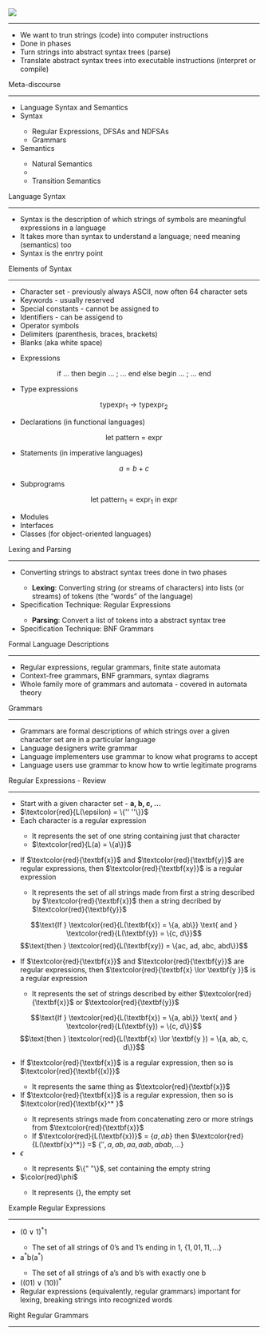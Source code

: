 ![](../images/comp.png){.lightbox}
<hr>

<!--  Debugging only. Scrolls all the way to the bottom  Comment out when done.-->
<script>
document.addEventListener("DOMContentLoaded", function() {
  window.scrollTo(0, document.body.scrollHeight);
});
</script>

<!-- -----------------------------END-------------------------------- -->

<ul class="blue-square">
    <li>We want to trun strings (code) into computer instructions</li>
    <li>Done in phases</li>
    <li>Turn strings into abstract syntax trees (parse)</li>
    <li>Translate abstract syntax trees into executable instructions (interpret or compile)</li>
</ul>

Meta-discourse
<hr>

<ul class="blue-square">
    <li>Language Syntax and Semantics</li>
    <li>Syntax</li>
    <ul class="blue-square">
        <li>Regular Expressions, DFSAs and NDFSAs</li>
        <li>Grammars</li>
    </ul>
    <li>Semantics</li>
    <ul class="blue-square">
        <li>Natural Semantics<li>
        <li>Transition Semantics</li>
    </ul>
</ul>

Language Syntax
<hr>

<ul class="blue-square">
    <li>Syntax is the description of which strings of symbols are meaningful expressions in a language</li>
    <li>It takes more than syntax to understand a language; need meaning (semantics) too</li>
    <li>Syntax is the enrtry point</li>
</ul>

Elements of Syntax 
<hr> 

<ul class="blue-square">
    <li>Character set - previously always ASCII, now often 64 character sets</li>
    <li>Keywords - usually reserved</li>
    <li>Special constants - cannot be assigned to </li>
    <li>Identifiers - can be assigend to</li>
    <li>Operator symbols</li>
    <li>Delimiters (parenthesis, braces, brackets)</li>
    <li>Blanks (aka white space)</li>
  
</ul>

<ul class="blue-square">
    <li>Expressions </li>
</ul>

$$\text{if ... then begin ... ; ... end else begin ... ; ... end}$$

<ul class="blue-square">
    <li>Type expressions</li>
</ul>

$$\text{typexpr}_1 \rightarrow  \text{typexpr}_2$$

<ul class="blue-square">
    <li>Declarations (in functional languages)</li>
</ul>

$$\text{let pattern = expr} $$

<ul class="blue-square">
    <li>Statements (in imperative languages)</li>
</ul>

$$a = b + c $$

<ul class="blue-square">
    <li>Subprograms</li>
</ul>

$$\text{let } \text{pattern}_1 = \text{expr}_1 \text{ in expr}$$

<ul class="blue-square">
    <li>Modules</li>
    <li>Interfaces</li>
    <li>Classes (for object-oriented languages)</li>
</ul>

Lexing and Parsing 
<hr>

<ul class="blue-square">
    <li>Converting strings to abstract syntax trees done in two phases</li>
    <ul class="red-square">
        <li>$\textbf{Lexing}:$ Converting string (or streams of characters) into lists (or streams) of tokens (the "words" of the language)</li>
    </ul>
    <li>Specification Technique: Regular Expressions</li>
    <ul class="red-square">
        <li>$\textbf{Parsing}:$ Convert a list of tokens into a abstract syntax tree</li>
    </ul>
    <li>Specification Technique: BNF Grammars</li>
</ul>

Formal Language Descriptions
<hr>

<ul class="blue-square">
    <li>Regular expressions, regular grammars, finite state automata</li>
    <li>Context-free grammars, BNF grammars, syntax diagrams</li>
    <li>Whole family more of grammars and automata - covered in automata theory</li>
</ul>

Grammars
<hr>

<ul class="blue-square">
    <li>Grammars are formal descriptions of which strings over a given character set are in a particular language</li>
    <li>Language designers write grammar</li>
    <li>Language implementers use grammar to know what programs to accept</li>
    <li>Language users use grammar to know how to wrtie legitimate programs</li>
</ul>

Regular Expressions - Review 
<hr>

<ul class="blue-square">
    <li>Start with a given character set - $\textbf{a, b, c, ...}$</li>
    <li>$\textcolor{red}{L(\epsilon) = \{'' ''\}}$</li>
    <li>Each character is a regular expression</li>
    <ul class="red-square">
        <li>It represents the set of one string containing just that character</li>
        <li>$\textcolor{red}{L(a) = \{a\}}$</li>
    </ul>
</ul>

<ul class="blue-square">
    <li>If $\textcolor{red}{\textbf{x}}$ and $\textcolor{red}{\textbf{y}}$ are regular expressions, then $\textcolor{red}{\textbf{xy}}$ is a regular expression</li>
    <ul class="red-square">
        <li>It represents the set of all strings made from first a string described by $\textcolor{red}{\textbf{x}}$ then a string decribed by $\textcolor{red}{\textbf{y}}$</li>
    </ul>
</ul>

$$\text{If } \textcolor{red}{L(\textbf{x}) = \{a, ab\}} \text{ and } \textcolor{red}{L(\textbf{y}) = \{c, d\}}$$
$$\text{then } \textcolor{red}{L(\textbf{xy}) = \{ac, ad, abc, abd\}}$$


<ul class="blue-square">
    <li>If $\textcolor{red}{\textbf{x}}$ and $\textcolor{red}{\textbf{y}}$ are regular expressions, then $\textcolor{red}{\textbf{x} \lor \textbf{y }}$ is a regular expression</li>
    <ul class="red-square">
        <li>It represents the set of strings described by either $\textcolor{red}{\textbf{x}}$ or $\textcolor{red}{\textbf{y}}$</li>
    </ul>
</ul>

$$\text{If } \textcolor{red}{L(\textbf{x}) = \{a, ab\}} \text{ and } \textcolor{red}{L(\textbf{y}) = \{c, d\}}$$
$$\text{then } \textcolor{red}{L(\textbf{x} \lor \textbf{y }) = \{a, ab, c, d\}}$$

<ul class="blue-square">
    <li>If $\textcolor{red}{\textbf{x}}$ is a regular expression, then so is $\textcolor{red}{\textbf{(x)}}$</li>
    <ul class="red-square">
        <li>It represents the same thing as $\textcolor{red}{\textbf{x}}$</li>
    </ul>
    <li>If $\textcolor{red}{\textbf{x}}$ is a regular expression, then so is $\textcolor{red}{\textbf{x}^* }$</li>
    <ul class="red-square">
        <li>It represents strings made from concatenating zero or more strings from $\textcolor{red}{\textbf{x}}$</li>
        <li>If $\textcolor{red}{L(\textbf{x})}$ = $\{a, ab\}$ then $\textcolor{red}{L(\textbf{x}^*)} =$ $\{'', a, ab, aa, aab, abab, ...\}$</li>
    </ul>
    <li>$\epsilon$</li>
    <ul class="red-square">
        <li>It represents $\{" "\}$, set containing the empty string</li>
    </ul>
    <li>$\color{red}\phi$</li>
    <ul class="red-square">
        <li>It represents $\{\}$, the empty set</li>
    </ul>
</ul>

Example Regular Expressions 
<hr>

<ul class="blue-square">
    <li>$(0 \lor 1)^* 1$</li>
    <ul class="red-square">
        <li>The set of all strings of $0$'s and $1$'s ending in $1$, $\{1, 01, 11, ...\}$</li>
    </ul>
    <li>$\text{a}^*\text{b}(\text{a}^*)$</li>
    <ul class="red-square">
        <li>The set of all strings of $\text{a}$'s and $\text{b}$'s with exactly one $\text{b}$</li>
    </ul>
    <li>$((01) \lor (10))^*$</li>
    <li>Regular expressions (equivalently, regular grammars) important for lexing, breaking strings into recognized words</li>
</ul>

Right Regular Grammars 
<hr> 


